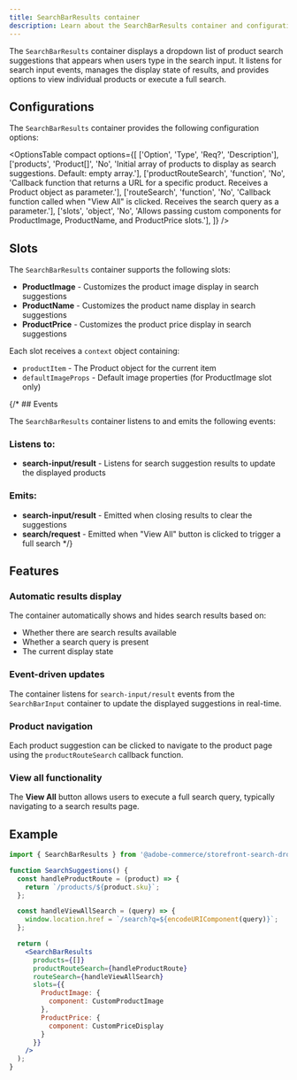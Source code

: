 ```yaml
---
title: SearchBarResults container
description: Learn about the SearchBarResults container and configurations for the Product Discovery drop-in component.
---
```



The `SearchBarResults` container displays a dropdown list of product search suggestions that appears when users type in the search input. It listens for search input events, manages the display state of results, and provides options to view individual products or execute a full search.

## Configurations

The `SearchBarResults` container provides the following configuration options:

<OptionsTable
  compact
  options={[
    ['Option', 'Type', 'Req?', 'Description'],
    ['products', 'Product[]', 'No', 'Initial array of products to display as search suggestions. Default: empty array.'],
    ['productRouteSearch', 'function', 'No', 'Callback function that returns a URL for a specific product. Receives a Product object as parameter.'],
    ['routeSearch', 'function', 'No', 'Callback function called when "View All" is clicked. Receives the search query as a parameter.'],
    ['slots', 'object', 'No', 'Allows passing custom components for ProductImage, ProductName, and ProductPrice slots.'],
  ]}
/>

## Slots

The `SearchBarResults` container supports the following slots:

* **ProductImage** - Customizes the product image display in search suggestions
* **ProductName** - Customizes the product name display in search suggestions
* **ProductPrice** - Customizes the product price display in search suggestions

Each slot receives a `context` object containing:
- `productItem` - The Product object for the current item
- `defaultImageProps` - Default image properties (for ProductImage slot only)

{/* ## Events

The `SearchBarResults` container listens to and emits the following events:

### Listens to:
* **search-input/result** - Listens for search suggestion results to update the displayed products

### Emits:
* **search-input/result** - Emitted when closing results to clear the suggestions
* **search/request** - Emitted when "View All" button is clicked to trigger a full search */}

## Features

### Automatic results display

The container automatically shows and hides search results based on:

- Whether there are search results available
- Whether a search query is present
- The current display state

### Event-driven updates

The container listens for `search-input/result` events from the `SearchBarInput` container to update the displayed suggestions in real-time.

### Product navigation

Each product suggestion can be clicked to navigate to the product page using the `productRouteSearch` callback function.

### View all functionality

The **View All** button allows users to execute a full search query, typically navigating to a search results page.

## Example

```jsx
import { SearchBarResults } from '@adobe-commerce/storefront-search-dropin';

function SearchSuggestions() {
  const handleProductRoute = (product) => {
    return `/products/${product.sku}`;
  };

  const handleViewAllSearch = (query) => {
    window.location.href = `/search?q=${encodeURIComponent(query)}`;
  };

  return (
    <SearchBarResults
      products={[]}
      productRouteSearch={handleProductRoute}
      routeSearch={handleViewAllSearch}
      slots={{
        ProductImage: {
          component: CustomProductImage
        },
        ProductPrice: {
          component: CustomPriceDisplay
        }
      }}
    />
  );
}